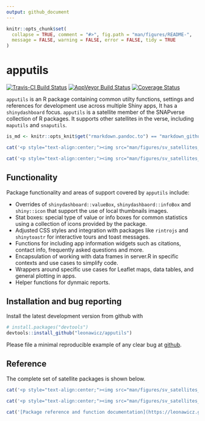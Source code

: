```yaml
---
output: github_document
---
```


<!-- README.md is generated from README.Rmd. Please edit that file -->

```r
knitr::opts_chunk$set(
  collapse = TRUE, comment = "#>", fig.path = "man/figures/README-",
  message = FALSE, warning = FALSE, error = FALSE, tidy = TRUE
)
```

# apputils

[![Travis-CI Build Status](https://travis-ci.org/leonawicz/apputils.svg?branch=master)](https://travis-ci.org/leonawicz/rapputils)
[![AppVeyor Build Status](https://ci.appveyor.com/api/projects/status/github/leonawicz/apputils?branch=master&svg=true)](https://ci.appveyor.com/project/leonawicz/apputils)
[![Coverage Status](https://img.shields.io/codecov/c/github/leonawicz/apputils/master.svg)](https://codecov.io/github/leonawicz/apputils?branch=master)

`apputils` is an R package containing common utilty functions, settings and references for development use across multiple Shiny apps,
It has a `shinydashboard` focus. `apputils` is a satellite member of the SNAPverse collection of R packages.
It supports other satellites in the verse, including `maputils` and `snaputils`.

```r
is_md <- knitr::opts_knit$get("rmarkdown.pandoc.to") == "markdown_github-ascii_identifiers"
```

```r
cat('<p style="text-align:center;"><img src="man/figures/sv_satellites_utils_app.png"></p><br>')
```

```r
cat('<p style="text-align:center;"><img src="man/figures/sv_satellites_utils_app.svg"></p>')
```

## Functionality

Package functionality and areas of support covered by `apputils` include:

* Overrides of `shinydashboard::valueBox`, `shinydashbaord::infoBox` and `shiny::icon` that support the use of local thumbnails images.
* Stat boxes: special type of value or info boxes for common statistics using a collection of icons provided by the package.
* Adjusted CSS styles and integration with packages like `rintrojs` and `shinytoastr` for interactive tours and toast messages.
* Functions for including app information widgets such as citations, contact info, frequently asked questions and more.
* Encapsulation of working with data frames in server.R in specific contexts and use cases to simplify code.
* Wrappers around specific use cases for Leaflet maps, data tables, and general plotting in apps.
* Helper functions for dynmaic reports.

## Installation and bug reporting

Install the latest development version from github with

```r
# install.packages("devtools")
devtools::install_github("leonawicz/apputils")
```

Please file a minimal reproducible example of any clear bug at [github](https://github.com/leonawicz/apputils/issues).

## Reference

The complete set of satellite packages is shown below.

```r
cat('<p style="text-align:center;"><img src="man/figures/sv_satellites_all.png"></p><br>')
```

```r
cat('<p style="text-align:center;"><img src="man/figures/sv_satellites_all.svg"></p>')
```

```r
cat('[Package reference and function documentation](https://leonawicz.github.io/apputils/)')
```
